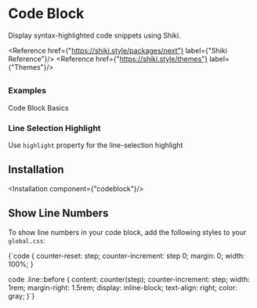 # Code Block
Display syntax-highlighted code snippets using Shiki.

<Reference href={"https://shiki.style/packages/next"} label={"Shiki Reference"}/>
<Reference href={"https://shiki.style/themes"} label={"Themes"}/>


##

### Examples
Code Block Basics

<ComponentPreview component="codeblock" />

### Line Selection Highlight
Use `highlight` property for the line-selection highlight


<ComponentPreview component="codeblock-selection" />


## Installation

<Installation component={"codeblock"}/>



## Show Line Numbers

To show line numbers in your code block, add the following styles to your `global.css`:

<CodeBlock lang="css">{`code {
  counter-reset: step;
  counter-increment: step 0;
  margin: 0;
  width: 100%;
}

code .line::before {
  content: counter(step);
  counter-increment: step;
  width: 1rem;
  margin-right: 1.5rem;
  display: inline-block;
  text-align: right;
  color: gray;
}`}</CodeBlock>

<br/>
<br/>
